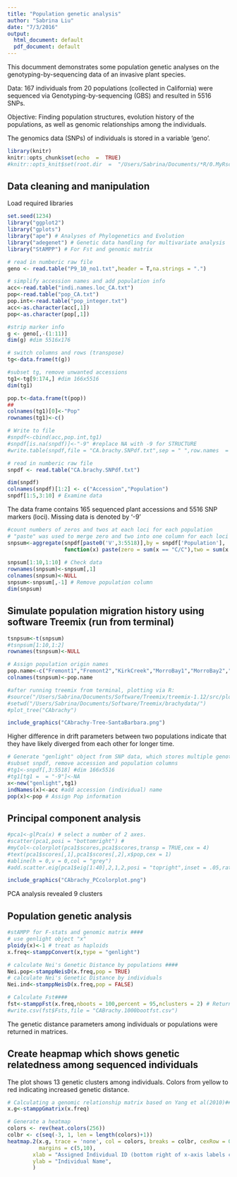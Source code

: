 ```yaml
---
title: "Population genetic analysis"
author: "Sabrina Liu"
date: "7/3/2016"
output:
  html_document: default
  pdf_document: default
---
```


This documment demonstrates some population genetic analyses on the genotyping-by-sequencing data of an invasive plant species.

Data: 167 individuals from 20 populations (collected in California) were sequenced via Genotyping-by-sequencing (GBS) and resulted in 5516 SNPs.

Objective: Finding population structures, evolution history of the populations, as well as genomic relationships among the individuals.

The genomics data (SNPs) of individuals is stored in a variable 'geno'. 

```r

library(knitr)
knitr::opts_chunk$set(echo  =  TRUE)
#knitr::opts_knit$set(root.dir  =  "/Users/Sabrina/Documents/*R/0.MyRscript/adegenet.Practice.Sept2015")
```

## Data cleaning and manipulation
Load required libraries 
```r
set.seed(1234)
library("ggplot2")
library("gplots")
library("ape") # Analyses of Phylogenetics and Evolution
library("adegenet") # Genetic data handling for multivariate analysis
library("StAMPP") # For Fst and genomic matrix
```

```r
# read in numberic raw file
geno <- read.table("P9_10_no1.txt",header = T,na.strings = ".")

# simplify accession names and add population info
acc<-read.table("indi.names.loc_CA.txt")
pop<-read.table("pop_CA.txt")
pop.int<-read.table("pop_integer.txt")
acc<-as.character(acc[,1])
pop<-as.character(pop[,1])

#strip marker info
g <- geno[,-(1:11)] 
dim(g) #dim 5516x176

# switch columns and rows (transpose) 
tg<-data.frame(t(g))

#subset tg, remove unwanted accessions
tg1<-tg[9:174,] #dim 166x5516
dim(tg1)

pop.t<-data.frame(t(pop))
##
colnames(tg1)[0]<-"Pop"
rownames(tg1)<-c()

# Write to file
#snpdf<-cbind(acc,pop.int,tg1)
#snpdf[is.na(snpdf)]<-"-9" #replace NA with -9 for STRUCTURE
#write.table(snpdf,file = "CA.brachy.SNPdf.txt",sep = " ",row.names  =  FALSE)
```

```r
# read in numberic raw file
snpdf <- read.table("CA.brachy.SNPdf.txt")
```


```r
dim(snpdf) 
colnames(snpdf)[1:2] <- c("Accession","Population")
snpdf[1:5,3:10] # Examine data
```
The data frame contains 165 sequenced plant accessions and 5516 SNP markers (loci). Missing data is denoted by '-9'

```r
#count numbers of zeros and twos at each loci for each population
# "paste" was used to merge zero and two into one column for each loci
snpsum<-aggregate(snpdf[paste0('V',3:5518)],by = snpdf['Population'],
                  function(x) paste(zero = sum(x == "C/C"),two = sum(x == "A/A"),sep = ','))
       
snpsum[1:10,1:10] # Check data
rownames(snpsum)<-snpsum[,1]
colnames(snpsum)<-NULL
snpsum<-snpsum[,-1] # Remove population column
dim(snpsum) 
```

## Simulate population migration history using software Treemix (run from terminal)
```r
tsnpsum<-t(snpsum)
#tsnpsum[1:10,1:2]
rownames(tsnpsum)<-NULL

# Assign population origin names
pop.name<-c("Fremont1","Fremont2","KirkCreek","MorroBay1","MorroBay2","SantaBarbara","LosAngeles","LongBeach","DanaPoint","SanDiego","ChulaVista","DonPedroReservior1","DonPedroReservior2","Winters1","Winters2","Folsom1","Folsom2","Folsom3","Oroville","Chico")
colnames(tsnpsum)<-pop.name

```

```r
#after running treemix from terminal, plotting via R:
#source("/Users/Sabrina/Documents/Software/Treemix/treemix-1.12/src/plotting_funcs.R")
#setwd("/Users/Sabrina/Documents/Software/Treemix/brachydata/")
#plot_tree("CAbrachy")
```

```r
include_graphics("CAbrachy-Tree-SantaBarbara.png")

```

Higher difference in drift parameters between two populations indicate that they have likely diverged from each other for longer time. 

```r
# Generate "genlight" object from SNP data, which stores multiple genotypes 
#subset snpdf, remove accession and population columns
#tg1<-snpdf[,3:5518] #dim 166x5516
#tg1[tg1 =  = "-9"]<-NA
x<-new("genlight",tg1)
indNames(x)<-acc #add accession (individual) name
pop(x)<-pop # Assign Pop information
```

## Principal component analysis 
```r
#pca1<-glPca(x) # select a number of 2 axes.
#scatter(pca1,posi = "bottomright") #
#myCol<-colorplot(pca1$scores,pca1$scores,transp = TRUE,cex = 4)
#text(pca1$scores[,1],pca1$scores[,2],x$pop,cex = 1)
#abline(h = 0,v = 0,col = "grey")
#add.scatter.eig(pca1$eig[1:40],2,1,2,posi = "topright",inset = .05,ratio = .3)
```

```r
include_graphics("CAbrachy_PCcolorplot.png")
```
PCA analysis revealed 9 clusters

## Population genetic analysis
```r
#stAMPP for F-stats and genomic matrix ####
# use genlight object "x" 
ploidy(x)<-1 # treat as haploids
x.freq<-stamppConvert(x,type = "genlight") 

# calculate Nei's Genetic Distance by populations ####
Nei.pop<-stamppNeisD(x.freq,pop = TRUE)
# calculate Nei's Genetic Distance by individuals
Nei.ind<-stamppNeisD(x.freq,pop = FALSE)

# Calculate Fst####
fst<-stamppFst(x.freq,nboots = 100,percent = 95,nclusters = 2) # Return matrix of pair-wise values
#write.csv(fst$Fsts,file = "CABrachy.1000bootfst.csv")
```
The genetic distance parameters among individuals or populations were returned in matrices. 

## Create heapmap which shows genetic relatedness among sequenced individuals
The plot shows 13 genetic clusters among individuals. Colors from yellow to red indicating increased genetic distance.
```r
# Calculating a genomic relationship matrix based on Yang et al(2010)####
x.g<-stamppGmatrix(x.freq)

# Generate a heatmap
colors <- rev(heat.colors(256))
colbr <- c(seq(-3, 1, len = length(colors)+1))
heatmap.2(x.g, trace = 'none', col = colors, breaks = colbr, cexRow = 0.5,
          margins = c(5,10),
        xlab = "Assigned Individual ID (bottom right of x-axis labels corresponds to top right of y-axis labels ",
        ylab = "Individual Name",
        )

```

